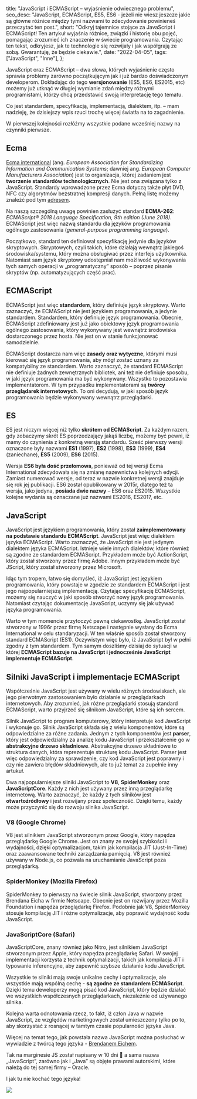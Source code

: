 
  title: "JavaScript i ECMAScript – wyjaśnienie odwiecznego problemu",
  seo_desc:
    "JavaScript, ECMAScript, ES5, ES6 - jeżeli nie wiesz jeszcze jakie są główne różnice między tymi nazwami to zdecydowanie powinieneś przeczytać ten post.",
  short:
    "Odkryj tajemnice stojące za JavaScript i ECMAScript! Ten artykuł wyjaśnia różnice, związki i historię obu pojęć, pomagając zrozumieć ich znaczenie w świecie programowania. Czytając ten tekst, odkryjesz, jak te technologie się rozwijały i jak współgrają ze sobą. Gwarantuję, że będzie ciekawie.",
  date: "2022-04-05",
  tags: ["JavaScript", "Inne"],
};

JavaScript oraz ECMAScript – dwa słowa, których wyjaśnienie często sprawia problemy zarówno początkującym jak i już bardzo doświadczonym developerom. Dokładając do tego **wersjonowanie** (ES5, ES6, ES2015, etc) możemy już utknąć w długiej wymianie zdań między różnymi programistami, którzy chcą przedstawić swoją interpretację tego tematu.

Co jest standardem, specyfikacją, implementacją, dialektem, itp. – mam nadzieję, że dzisiejszy wpis rzuci trochę więcej światła na to zagadnienie.

W pierwszej kolejności rozłóżmy wszystkie podane wcześniej nazwy na czynniki pierwsze.

## Ecma

[Ecma international](https://www.ecma-international.org/) (ang. _European Association for Standardizing Information and Communication Systems_; dawniej ang. _European Computer Manufacturers Association_) jest to organizacja, której zadaniem jest **tworzenie standardów technologicznych**. Nie jest ona związana tylko z JavaScript. Standardy wprowadzone przez Ecma dotyczą także płyt DVD, NFC czy algorytmów bezstratnej kompresji danych. Pełną listę możemy znaleźć pod tym [adresem](https://www.ecma-international.org/publications-and-standards/standards/).

Na naszą szczególną uwagę powinien zasłużyć standard **ECMA-262**: _ECMAScript® 2018 Language Specification, 9th edition (June 2018)_. ECMAScript jest więc nazwą standardu dla języków programowania ogólnego zastosowania (_general-purpose programming language_).

Początkowo, standard ten definiował specyfikację jedynie dla języków skryptowych. Skryptowych, czyli takich, które działają wewnątrz jakiegoś środowiska/systemu, który można obsługiwać przez interfejs użytkownika. Natomiast sam język skryptowy udostępniał nam możliwość wykonywania tych samych operacji w „programatyczny” sposób – poprzez pisanie skryptów (np. automatyzujących część prac).

## ECMAScript

ECMAScript jest więc **standardem**, który definiuje język skryptowy. Warto zaznaczyć, że ECMAScript nie jest językiem programowania, a jedynie standardem. Standardem, który definiuje język programowania. Obecnie, ECMAScript zdefiniowany jest już jako obiektowy język programowania ogólnego zastosowania, który wykonywany jest wewnątrz środowiska dostarczonego przez hosta. Nie jest on w stanie funkcjonować samodzielnie.

ECMAScript dostarcza nam więc **zasady oraz wytyczne**, którymi musi kierować się język programowania, aby mógł zostać uznany za kompatybilny ze standardem. Warto zaznaczyć, że standard ECMAScript nie definiuje żadnych zewnętrznych bibliotek, ani też nie definiuje sposobu, w jaki język programowania ma być wykonywany. Wszystko to pozostawia implementatorom. W tym przypadku implementatorami są **twórcy przeglądarek internetowych**. To oni decydują, w jaki sposób język programowania będzie wykonywany wewnątrz przeglądarki.

## ES

ES jest niczym więcej niż tylko **skrótem od ECMAScript**. Za każdym razem, gdy zobaczymy skrót ES poprzedzający jakąś liczbę, możemy być pewni, iż mamy do czynienia z konkretną wersją standardu. Sześć pierwszy wersji oznaczone były nazwami **ES1** (1997), **ES2** (1998), **ES3** (1999), **ES4** (zaniechane), **ES5** (2009), **ES6** (2015).

Wersja **ES6 była dość przełomowa**, ponieważ od tej wersji Ecma International zdecydowała się na zmianę nazewnictwa kolejnych edycji. Zamiast numerować wersje, od teraz w nazwie konkretnej wersji znajduje się rok jej publikacji. ES6 został opublikowany w 2015r, dlatego też ta wersja, jako jedyna, **posiada dwie nazwy** – ES6 oraz ES2015. Wszystkie kolejne wydania są oznaczane już nazwami ES2016, ES2017, etc.

## JavaScript

JavaScript jest językiem programowania, który został **zaimplementowany na podstawie standardu ECMAScript**. JavaScript jest więc dialektem języka ECMAScript. Warto zaznaczyć, że JavaScript nie jest jedynym dialektem języka ECMAScript. Istnieje wiele innych dialektów, które również są zgodne ze standardem ECMAScript. Przykładem może być ActionScript, który został stworzony przez firmę Adobe. Innym przykładem może być JScript, który został stworzony przez Microsoft.

Idąc tym tropem, łatwo się domyśleć, iż JavaScript jest językiem programowania, który powstaje w zgodzie ze standardem ECMAScript i jest jego najpopularniejszą implementacją. Czytając specyfikację ECMAScript, możemy się nauczyć w jaki sposób stworzyć nowy język programowania. Natomiast czytając dokumentację JavaScript, uczymy się jak używać języka programowania.

Warto w tym momencie przytoczyć pewną ciekawostkę. JavaScript został stworzony w 1996r przez firmę Netscape i następnie wysłany do Ecma International w celu standaryzacji. W ten właśnie sposób został stworzony standard ECMAScript (ES1). Oczywistym więc było, iż JavaScript był w pełni zgodny z tym standardem. Tym samym doszliśmy dzisiaj do sytuacji w której **ECMAScript bazuje na JavaScript i jednocześnie JavaScript implementuje ECMAScript**.

## Silniki JavaScript i implementacje ECMAScript

Współcześnie JavaScript jest używany w wielu różnych środowiskach, ale jego pierwotnym zastosowaniem było działanie w przeglądarkach internetowych. Aby zrozumieć, jak różne przeglądarki stosują standard ECMAScript, warto przyjrzeć się silnikom JavaScript, które są ich sercem.

Silnik JavaScript to program komputerowy, który interpretuje kod JavaScript i wykonuje go. Silnik JavaScript składa się z wielu komponentów, które są odpowiedzialne za różne zadania. Jednym z tych komponentów jest **parser**, który jest odpowiedzialny za analizę kodu JavaScript i przekształcenie go w **abstrakcyjne drzewo składniowe**. Abstrakcyjne drzewo składniowe to struktura danych, która reprezentuje strukturę kodu JavaScript. Parser jest więc odpowiedzialny za sprawdzenie, czy kod JavaScript jest poprawny i czy nie zawiera błędów składniowych, ale to już temat za zupełnie inny artukuł.

Dwa najpopularniejsze silniki JavaScript to **V8**, **SpiderMonkey** oraz **JavaScriptCore**. Każdy z nich jest używany przez inną przeglądarkę internetową. Warto zaznaczyć, że każdy z tych silników jest **otwartoźródłowy** i jest rozwijany przez społeczność. Dzięki temu, każdy może przyczynić się do rozwoju silnika JavaScript.

### **V8** (Google Chrome)

V8 jest silnikiem JavaScript stworzonym przez Google, który napędza przeglądarkę Google Chrome. Jest on znany ze swojej szybkości i wydajności, dzięki optymalizacjom, takim jak kompilacja JIT (Just-In-Time) oraz zaawansowane techniki zarządzania pamięcią. V8 jest również używany w Node.js, co pozwala na uruchamianie JavaScript poza przeglądarką.

### **SpiderMonkey** (Mozilla Firefox)

SpiderMonkey to pierwszy na świecie silnik JavaScript, stworzony przez Brendana Eicha w firmie Netscape. Obecnie jest on rozwijany przez Mozilla Foundation i napędza przeglądarkę Firefox. Podobnie jak V8, SpiderMonkey stosuje kompilację JIT i różne optymalizacje, aby poprawić wydajność kodu JavaScript.

### **JavaScriptCore** (Safari)

JavaScriptCore, znany również jako Nitro, jest silnikiem JavaScript stworzonym przez Apple, który napędza przeglądarkę Safari. W swojej implementacji korzysta z technik optymalizacji, takich jak kompilacja JIT i typowanie inferencyjne, aby zapewnić szybsze działanie kodu JavaScript.

Wszystkie te silniki mają swoje unikalne cechy i optymalizacje, ale wszystkie mają wspólną cechę - **są zgodne ze standardem ECMAScript**. Dzięki temu deweloperzy mogą pisać kod JavaScript, który będzie działać we wszystkich współczesnych przeglądarkach, niezależnie od używanego silnika.

Kolejna warta odnotowania rzecz, to fakt, iż człon Java w nazwie JavaScript, ze względów marketingowych został umieszczony tylko po to, aby skorzystać z rosnącej w tamtym czasie popularności języka Java.

Więcej na temat tego, jak powstała nazwa JavaScript można posłuchać w wywiadzie z twórcą tego języka - [Brendanem Eichem](https://www.youtube.com/watch?v=WqMbzVWIAjY).

Tak na marginesie JS został napisany w 10 dni 🤯 a sama nazwa „JavaScript”, zarówno jak i „Java” są objęte prawami autorskimi, które należą do tej samej firmy – Oracle.

I jak tu nie kochać tego języka!

<img src={love.src} />

